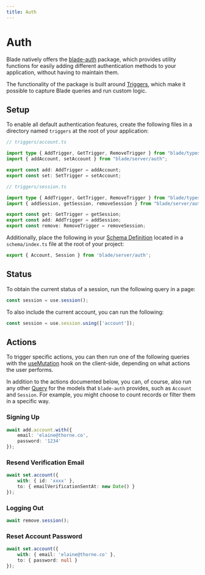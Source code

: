 ```yaml
---
title: Auth
---
```


# Auth

Blade natively offers the [blade-auth](https://github.com/ronin-co/blade/tree/main/packages/blade-auth) package, which provides utility functions for easily adding different authentication methods to your application, without having to maintain them.

The functionality of the package is built around [Triggers](/models/triggers), which make it possible to capture Blade queries and run custom logic.

## Setup

To enable all default authentication features, create the following files in a directory named `triggers` at the root of your application:

```ts
// triggers/account.ts

import type { AddTrigger, GetTrigger, RemoveTrigger } from "blade/types";
import { addAccount, setAccount } from "blade/server/auth";

export const add: AddTrigger = addAccount;
export const set: SetTrigger = setAccount;
```

```ts
// triggers/session.ts

import type { AddTrigger, GetTrigger, RemoveTrigger } from "blade/types";
import { addSession, getSession, removeSession } from "blade/server/auth";

export const get: GetTrigger = getSession;
export const add: AddTrigger = addSession;
export const remove: RemoveTrigger = removeSession;
```

Additionally, place the following in your [Schema Definition](/models) located in a `schema/index.ts` file at the root of your project:

```ts
export { Account, Session } from 'blade/server/auth';
```

## Status

To obtain the current status of a session, run the following query in a page:

```ts
const session = use.session();
```

To also include the current account, you can run the following:

```ts
const session = use.session.using(['account']);
```

## Actions

To trigger specific actions, you can then run one of the following queries with the [useMutation](/hooks#usemutation-client) hook on the client-side, depending on what actions the user performs.

In addition to the actions documented below, you can, of course, also run any other [Query](/queries) for the models that `blade-auth` provides, such as `Account` and `Session`. For example, you might choose to count records or filter them in a specific way.

### Signing Up

```ts
await add.account.with({
    email: 'elaine@thorne.co',
    password: '1234'
});
```

### Resend Verification Email

```ts
await set.account({
    with: { id: 'xxxx' },
    to: { emailVerificationSentAt: new Date() }
});
```

### Logging Out

```ts
await remove.session();
```

### Reset Account Password

```ts
await set.account({
    with: { email: 'elaine@thorne.co' },
    to: { password: null }
});
```